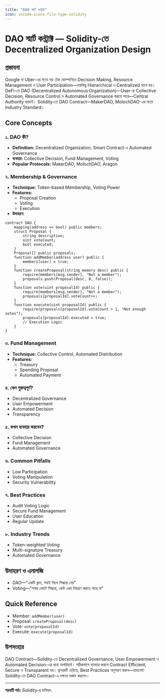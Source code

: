 ```yaml
---
title: "DAO স্মার্ট কন্ট্রাক্ট"
icon: vscode-icons:file-type-solidity
---
```


# DAO স্মার্ট কন্ট্রাক্ট — Solidity-তে Decentralized Organization Design

## প্রস্তাবনা

Google বা Uber-এর মতো বড় টেক কোম্পানিতে Decision Making, Resource Management ও User Participation—সবকিছু Hierarchical ও Centralized ভাবে হয়। DeFi-তে DAO (Decentralized Autonomous Organization)—User-রা Collective Decision, Resource Control ও Automated Governance করতে পারে—Central Authority ছাড়াই। Solidity-তে DAO Contract—MakerDAO, MolochDAO-এর মতো Industry Standard।

## Core Concepts

### ১. DAO কী?
- **Definition:** Decentralized Organization, Smart Contract-এ Automated Governance
- **ব্যবহার:** Collective Decision, Fund Management, Voting
- **Popular Protocols:** MakerDAO, MolochDAO, Aragon

### ২. Membership & Governance
- **Technique:** Token-based Membership, Voting Power
- **Features:**
    - Proposal Creation
    - Voting
    - Execution
- **উদাহরণ:**
```solidity
contract DAO {
    mapping(address => bool) public members;
    struct Proposal {
        string description;
        uint voteCount;
        bool executed;
    }
    Proposal[] public proposals;
    function addMember(address user) public {
        members[user] = true;
    }
    function createProposal(string memory desc) public {
        require(members[msg.sender], "Not a member");
        proposals.push(Proposal(desc, 0, false));
    }
    function vote(uint proposalId) public {
        require(members[msg.sender], "Not a member");
        proposals[proposalId].voteCount++;
    }
    function execute(uint proposalId) public {
        require(proposals[proposalId].voteCount > 1, "Not enough votes");
        proposals[proposalId].executed = true;
        // Execution Logic
    }
}
```

### ৩. Fund Management
- **Technique:** Collective Control, Automated Distribution
- **Features:**
    - Treasury
    - Spending Proposal
    - Automated Payment

### ৪. কেন গুরুত্বপূর্ণ?
- Decentralized Governance
- User Empowerment
- Automated Decision
- Transparency

### ৫. কখন ব্যবহার করবেন?
- Collective Decision
- Fund Management
- Automated Governance

### ৬. Common Pitfalls
- Low Participation
- Voting Manipulation
- Security Vulnerability

### ৭. Best Practices
- Audit Voting Logic
- Secure Fund Management
- User Education
- Regular Update

### ৮. Industry Trends
- Token-weighted Voting
- Multi-signature Treasury
- Automated Governance

## উদাহরণ ও এনালজি
- DAO—"একটি ক্লাব, সবাই মিলে সিদ্ধান্ত নেয়"
- Voting—"সবার ভোটে সিদ্ধান্ত, কেউ একা নিয়ন্ত্রণ করতে পারে না"

## Quick Reference
- Member: `addMember(user)`
- Proposal: `createProposal(desc)`
- Vote: `vote(proposalId)`
- Execute: `execute(proposalId)`

## উপসংহার

DAO Contract—Solidity-তে Decentralized Governance, User Empowerment ও Automated Decision-এর জন্য অপরিহার্য। সঠিকভাবে ব্যবহার করলে Contract Efficient, Secure ও Transparent হয়। ভুলত্রুটি এড়িয়ে, Best Practices অনুসরণ করুন—তাহলেই Solidity-তে DAO Contract-এ দক্ষতা অর্জন করবেন।

---

**পরবর্তী পাঠ:** Solidity-র ভবিষ্যৎ
